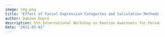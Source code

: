 ```yaml
---
image: img.png
title: "Effect of Facial Expression Categories and Calculation Methods on Automatic Emotion Recognition"
author: Damien Dupré
description: 5th International Workshop on Emotion Awareness for Pervasive Computing (EmotionAware 2021)
date: "2021-03-01"
---
```

